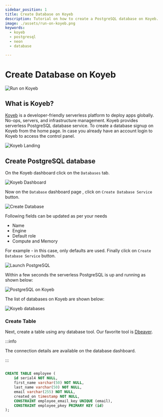 ```yaml
---
sidebar_position: 1
title: Create Database on Koyeb
description: Tutorial on how to create a PostgreSQL database on Koyeb.
image: ./assets/run-on-koyeb.png
keywords:
  - koyeb
  - postgresql
  - neon
  - database

---
```


# Create Database on Koyeb



![Run on Koyeb](./assets/run-on-koyeb.png "Run on Koyeb")

## What is Koyeb?

[Koyeb](https://www.koyeb.com/) is a developer-friendly serverless platform to deploy apps globally. No-ops, servers, and infrastructure management.
Koyeb provides serverless PostgreSQL database service. To create a database signup on Koyeb from the home page. In case you already have an
account login to Koyeb to access the control panel.

![Koyeb Landing](./assets/koyeb_landing.png "Koyeb Landing Page")


## Create PostgreSQL database

On the Koyeb dashboard click on the `Databases` tab.

![Koyeb Dashboard](./assets/koyeb_dashboard.png "Koyeb Dashboard")



Now on the `Database` dashboard page , click on `Create Database Service` button.

![Create Database](./assets/create_postgres_database.png "Create Database")

Following fields can be updated as per your needs
- Name
- Engine
- Default role
- Compute and Memory

For example - in this case, only defaults are used. Finally click on `Create Database Service` button.

![Launch PostgreSQL](./assets/launch_postgresql.png "Launch PostgreSQL")

Within a few seconds the serverless PostgreSQL is up and running as shown below:

![PostgreSQL on Koyeb](./assets/postgresql_on_koyeb.png "PostgreSQL on Koyeb")


The list of databases on Koyeb are shown below:

![Koyeb databases](./assets/list_postgresql_database_koyeb.png "Koyeb databases")


### Create Table

Next, create a table using any database tool. Our favorite tool is [Dbeaver](https://dbeaver.io/).

:::info

The connection details are available on the database dashboard.

:::

```SQL

CREATE TABLE employee (
	id serial4 NOT NULL,
	first_name varchar(50) NOT NULL,
	last_name varchar(50) NOT NULL,
	email varchar(255) NOT NULL,
	created_on timestamp NOT NULL,
	CONSTRAINT employee_email_key UNIQUE (email),
	CONSTRAINT employee_pkey PRIMARY KEY (id)
);

```
